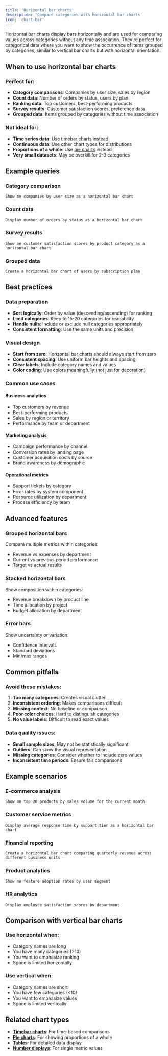 ```yaml
---
title: 'Horizontal bar charts'
description: 'Compare categories with horizontal bar charts'
icon: 'chart-bar'
---
```


Horizontal bar charts display bars horizontally and are used for comparing values across categories without any time association. They're perfect for categorical data where you want to show the occurrence of items grouped by categories, similar to vertical bar charts but with horizontal orientation.

<!-- TODO: Add screenshot of horizontal bar chart showing category comparisons with clear labels and values -->

## When to use horizontal bar charts

### Perfect for:
- **Category comparisons**: Companies by user size, sales by region
- **Count data**: Number of orders by status, users by plan
- **Ranking data**: Top customers, best-performing products
- **Survey results**: Customer satisfaction scores, preference data
- **Grouped data**: Items grouped by categories without time association

### Not ideal for:
- **Time series data**: Use [timebar charts](/features/chart-types/timebar-charts) instead
- **Continuous data**: Use other chart types for distributions
- **Proportions of a whole**: Use [pie charts](/features/chart-types/pie-charts) instead
- **Very small datasets**: May be overkill for 2-3 categories

## Example queries

### Category comparison
```
Show me companies by user size as a horizontal bar chart
```

### Count data
```
Display number of orders by status as a horizontal bar chart
```

### Survey results
```
Show me customer satisfaction scores by product category as a horizontal bar chart
```

### Grouped data
```
Create a horizontal bar chart of users by subscription plan
```



## Best practices

### Data preparation
- **Sort logically**: Order by value (descending/ascending) for ranking
- **Limit categories**: Keep to 15-20 categories for readability
- **Handle nulls**: Include or exclude null categories appropriately
- **Consistent formatting**: Use the same units and precision

### Visual design
- **Start from zero**: Horizontal bar charts should always start from zero
- **Consistent spacing**: Use uniform bar heights and spacing
- **Clear labels**: Include category names and values
- **Color coding**: Use colors meaningfully (not just for decoration)

### Common use cases

#### Business analytics
- Top customers by revenue
- Best-performing products
- Sales by region or territory
- Performance by team or department

#### Marketing analysis
- Campaign performance by channel
- Conversion rates by landing page
- Customer acquisition costs by source
- Brand awareness by demographic

#### Operational metrics
- Support tickets by category
- Error rates by system component
- Resource utilization by department
- Process efficiency by team

## Advanced features

### Grouped horizontal bars
Compare multiple metrics within categories:
- Revenue vs expenses by department
- Current vs previous period performance
- Target vs actual results

### Stacked horizontal bars
Show composition within categories:
- Revenue breakdown by product line
- Time allocation by project
- Budget allocation by department

### Error bars
Show uncertainty or variation:
- Confidence intervals
- Standard deviations
- Min/max ranges

## Common pitfalls

### Avoid these mistakes:
1. **Too many categories**: Creates visual clutter
2. **Inconsistent ordering**: Makes comparisons difficult
3. **Missing context**: No baseline or comparison
4. **Poor color choices**: Hard to distinguish categories
5. **No value labels**: Difficult to read exact values

### Data quality issues:
- **Small sample sizes**: May not be statistically significant
- **Outliers**: Can skew the visual representation
- **Missing categories**: Consider whether to include zero values
- **Inconsistent time periods**: Ensure fair comparisons

## Example scenarios

### E-commerce analysis
```
Show me top 20 products by sales volume for the current month
```

### Customer service metrics
```
Display average response time by support tier as a horizontal bar chart
```

### Financial reporting
```
Create a horizontal bar chart comparing quarterly revenue across different business units
```

### Product analytics
```
Show me feature adoption rates by user segment
```

### HR analytics
```
Display employee satisfaction scores by department
```

## Comparison with vertical bar charts

### Use horizontal when:
- Category names are long
- You have many categories (>10)
- You want to emphasize ranking
- Space is limited horizontally

### Use vertical when:
- Category names are short
- You have few categories (<10)
- You want to emphasize values
- Space is limited vertically

## Related chart types

- **[Timebar charts](/features/chart-types/timebar-charts)**: For time-based comparisons
- **[Pie charts](/features/chart-types/pie-charts)**: For showing proportions of a whole
- **[Tables](/features/chart-types/tables)**: For detailed data display
- **[Number displays](/features/chart-types/number-displays)**: For single metric values

